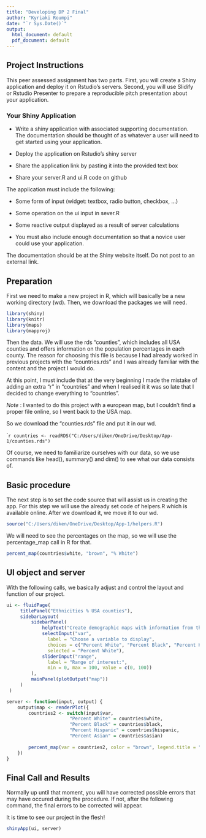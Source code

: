 ---
title: "Developing DP 2 Final"
author: "Kyriaki Roumpi"
date: "`r Sys.Date()`"
output:
  html_document: default
  pdf_document: default
---

## Project Instructions

This peer assessed assignment has two parts. First, you will create a Shiny application and deploy it on Rstudio's servers. Second, you will use Slidify or Rstudio Presenter to prepare a reproducible pitch presentation about your application.

### Your Shiny Application

- Write a shiny application with associated supporting documentation. The documentation should be thought of as whatever a user will need to get started using your application.

- Deploy the application on Rstudio's shiny server

- Share the application link by pasting it into the provided text box

- Share your server.R and ui.R code on github

The application must include the following:

- Some form of input (widget: textbox, radio button, checkbox, ...)

- Some operation on the ui input in sever.R

- Some reactive output displayed as a result of server calculations

- You must also include enough documentation so that a novice user could use your application.

The documentation should be at the Shiny website itself. Do not post to an external link.

## Preparation 

First we need to make a new project in R, which will basically be a new working directory (wd). Then, we download the packages we will need.

```{r}
library(shiny)
library(knitr)
library(maps)
library(mapproj)
```

Then the data. We will use the rds "counties", which includes all USA counties and offers information on the population percentages in each county. The reason for choosing this file is because I had already worked in previous projects with the "countries.rds" and I was already familiar with the content and the project I would do. 

At this point, I must include that at the very beginning I made the mistake of adding an extra "r" in "countries" and when I realised it it was so late that I decided to change everything to "countries". 

*Note* : I wanted to do this project with a european map, but I couldn't find a proper file online, so I went back to the USA map. 

So we download the "counties.rds" file and put it in our wd. 

````{r}
countries <- readRDS("C:/Users/diken/OneDrive/Desktop/App-1/counties.rds")
```

Of course, we need to familiarize ourselves with our data, so we use commands like head(), summary() and dim() to see what our data consists of. 

## Basic procedure

The next step is to set the code source that will assist us in creating the app. For this step we will use the already set code of helpers.R which is available online. After we download it, we move it to our wd. 

```{r}
source("C:/Users/diken/OneDrive/Desktop/App-1/helpers.R")
```

We will need to see the percentages on the map, so we will use the percentage_map call in R for that. 

```{r}
percent_map(countries$white, "brown", "% White")
```

## UI object and server

With the following calls, we basically adjust and control the layout and function of our project.

```{r}
ui <- fluidPage(
     titlePanel("Ethnicities % USA counties"),
     sidebarLayout(
         sidebarPanel(
             helpText("Create demographic maps with information from the 2010 US Census."),
             selectInput("var", 
               label = "Choose a variable to display",
               choices = c("Percent White", "Percent Black", "Percent Hispanic", "Percent Asian"),
               selected = "Percent White"),
             sliderInput("range", 
               label = "Range of interest:",
               min = 0, max = 100, value = c(0, 100))
         ),
         mainPanel(plotOutput("map"))
     )
 )
```

```{r}
server <- function(input, output) {
    output$map <- renderPlot({
        countries2 <- switch(input$var, 
                       "Percent White" = countries$white,
                       "Percent Black" = countries$black,
                       "Percent Hispanic" = countries$hispanic,
                       "Percent Asian" = countries$asian)
        
        percent_map(var = countries2, color = "brown", legend.title = "USA counties", max = 100, min = 1)
    })
}
``` 

## Final Call and Results

Normally up until that moment, you will have corrected possible errors that may have occured during the procedure. If not, after the following command, the final errors to be corrected will appear. 

It is time to see our project in the flesh!

```{r}
shinyApp(ui, server)
```

